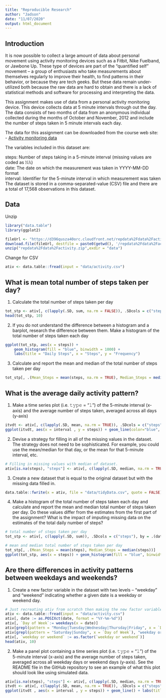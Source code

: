 ---
title: "Reproducible Research"
author: "Jadson"
date: "11/07/2020"
output: html_document
---

## Introduction
It is now possible to collect a large amount of data about personal movement using activity monitoring devices such as a Fitbit, Nike Fuelband, or Jawbone Up. These type of devices are part of the “quantified self” movement – a group of enthusiasts who take measurements about themselves regularly to improve their health, to find patterns in their behavior, or because they are tech geeks. But these data remain under-utilized both because the raw data are hard to obtain and there is a lack of statistical methods and software for processing and interpreting the data.

This assignment makes use of data from a personal activity monitoring device. This device collects data at 5 minute intervals through out the day. The data consists of two months of data from an anonymous individual collected during the months of October and November, 2012 and include the number of steps taken in 5 minute intervals each day.

The data for this assignment can be downloaded from the course web site:
- [Activity monitoring data](https://d396qusza40orc.cloudfront.net/repdata%2Fdata%2Factivity.zip)

The variables included in this dataset are:

steps: Number of steps taking in a 5-minute interval (missing values are coded as 𝙽𝙰) </br>
date: The date on which the measurement was taken in YYYY-MM-DD format </br>
interval: Identifier for the 5-minute interval in which measurement was taken </br>
The dataset is stored in a comma-separated-value (CSV) file and there are a total of 17,568 observations in this dataset. 

## Data
Unzip

``` {r}
library("data.table")
library(ggplot2)

fileUrl <- "https://d396qusza40orc.cloudfront.net/repdata%2Fdata%2Factivity.zip"
download.file(fileUrl, destfile = paste0(getwd(), '/repdata%2Fdata%2Factivity.zip'), method = "curl")
unzip("repdata%2Fdata%2Factivity.zip",exdir = "data")

```
Change for CSV

```{r}
ativ <- data.table::fread(input = "data/activity.csv")
```


## What is mean total number of steps taken per day?

1. Calculate the total number of steps taken per day

```{r}
tot_stp <- ativ[, c(lapply(.SD, sum, na.rm = FALSE)), .SDcols = c("steps"), by = .(date)] 
head(tot_stp, 10)
```

2. If you do not understand the difference between a histogram and a barplot, research the difference between them. Make a histogram of the total number of steps taken each day

```{r}
ggplot(tot_stp, aes(x = steps)) +
    geom_histogram(fill = "blue", binwidth = 1000) +
    labs(title = "Daily Steps", x = "Steps", y = "Frequency")
```

3. Calculate and report the mean and median of the total number of steps taken per day

```{r}
tot_stp[, .(Mean_Steps = mean(steps, na.rm = TRUE), Median_Steps = median(steps, na.rm = TRUE))]
```

## What is the average daily activity pattern?

1. Make a time series plot (i.e. 𝚝𝚢𝚙𝚎 = "𝚕") of the 5-minute interval (x-axis) and the average number of steps taken, averaged across all days (y-axis)

```{r}
itvdt <- ativ[, c(lapply(.SD, mean, na.rm = TRUE)), .SDcols = c("steps"), by = .(interval)] 
ggplot(itvdt, aes(x = interval , y = steps)) + geom_line(color="blue", size=1) + labs(title = "Average Daily Steps", x = "Interval", y = "Average Steps per day")
```

2. Devise a strategy for filling in all of the missing values in the dataset. The strategy does not need to be sophisticated. For example, you could use the mean/median for that day, or the mean for that 5-minute interval, etc.

```{r}
# Filling in missing values with median of dataset. 
ativ[is.na(steps), "steps"] <- ativ[, c(lapply(.SD, median, na.rm = TRUE)), .SDcols = c("steps")]
```

3. Create a new dataset that is equal to the original dataset but with the missing data filled in.

```{r}
data.table::fwrite(x = ativ, file = "data/tidyData.csv", quote = FALSE)
```

4. Make a histogram of the total number of steps taken each day and calculate and report the mean and median total number of steps taken per day. Do these values differ from the estimates from the first part of the assignment? What is the impact of imputing missing data on the estimates of the total daily number of steps?

```{r}
# total number of steps taken per day
tot_stp <- ativ[, c(lapply(.SD, sum)), .SDcols = c("steps"), by = .(date)] 

# mean and median total number of steps taken per day
tot_stp[, .(Mean_Steps = mean(steps), Median_Steps = median(steps))]
ggplot(tot_stp, aes(x = steps)) + geom_histogram(fill = "blue", binwidth = 1000) + labs(title = "Daily Steps", x = "Steps", y = "Frequency")
```

## Are there differences in activity patterns between weekdays and weekends?

1. Create a new factor variable in the dataset with two levels – “weekday” and “weekend” indicating whether a given date is a weekday or weekend day.

```{r}
# Just recreating ativ from scratch then making the new factor variable. (No need to, just want to be clear on what the entire process is.) 
ativ <- data.table::fread(input = "data/activity.csv")
ativ[, date := as.POSIXct(date, format = "%Y-%m-%d")]
ativ[, `Day of Week`:= weekdays(x = date)]
ativ[grepl(pattern = "Monday|Tuesday|Wednesday|Thursday|Friday", x = `Day of Week`), "weekday or weekend"] <- "weekday"
ativ[grepl(pattern = "Saturday|Sunday", x = `Day of Week`), "weekday or weekend"] <- "weekend"
ativ[, `weekday or weekend` := as.factor(`weekday or weekend`)]
head(ativ, 10)
```


2. Make a panel plot containing a time series plot (i.e. 𝚝𝚢𝚙𝚎 = "𝚕") of the 5-minute interval (x-axis) and the average number of steps taken, averaged across all weekday days or weekend days (y-axis). See the README file in the GitHub repository to see an example of what this plot should look like using simulated data.

```{r}
ativ[is.na(steps), "steps"] <- ativ[, c(lapply(.SD, median, na.rm = TRUE)), .SDcols = c("steps")]
itvdt <- ativ[, c(lapply(.SD, mean, na.rm = TRUE)), .SDcols = c("steps"), by = .(interval, `weekday or weekend`)] 
ggplot(itvdt , aes(x = interval , y = steps)) + geom_line() + labs(title = "Average Daily Steps by Weektype", x = "Interval", y = "Number of Steps") + facet_wrap(~`weekday or weekend` , ncol = 1, nrow=2)
```